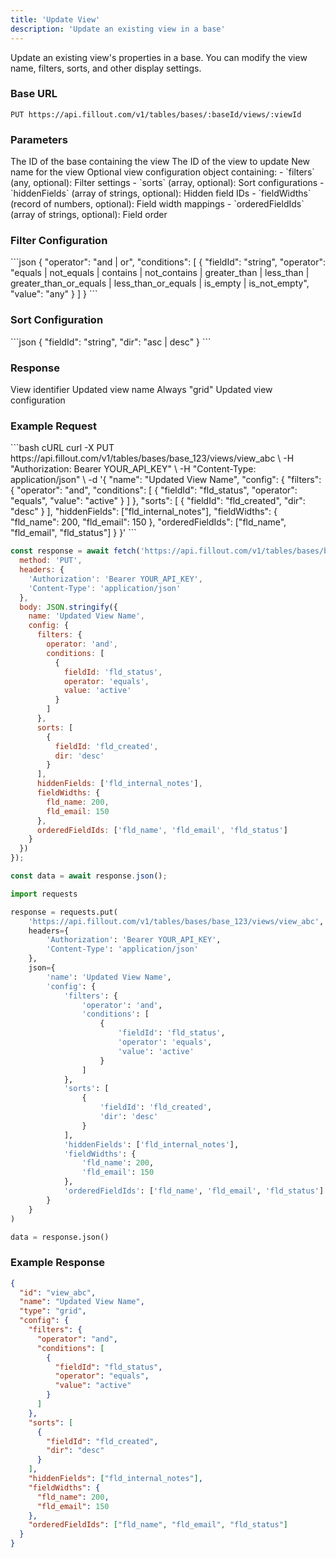 ```yaml
---
title: 'Update View'
description: 'Update an existing view in a base'
---
```


Update an existing view's properties in a base. You can modify the view name, filters, sorts, and other display settings.

### Base URL
```
PUT https://api.fillout.com/v1/tables/bases/:baseId/views/:viewId
```

### Parameters

<ParamField header path="baseId" type="string" required>
  The ID of the base containing the view
</ParamField>

<ParamField header path="viewId" type="string" required>
  The ID of the view to update
</ParamField>

<ParamField body="name" type="string">
  New name for the view
</ParamField>

<ParamField body="config" type="object">
  Optional view configuration object containing:
  - `filters` (any, optional): Filter settings
  - `sorts` (array, optional): Sort configurations
  - `hiddenFields` (array of strings, optional): Hidden field IDs
  - `fieldWidths` (record of numbers, optional): Field width mappings
  - `orderedFieldIds` (array of strings, optional): Field order
</ParamField>

### Filter Configuration

<Expandable title="Filter Object Structure">
  ```json
  {
    "operator": "and | or",
    "conditions": [
      {
        "fieldId": "string",
        "operator": "equals | not_equals | contains | not_contains | greater_than | less_than | greater_than_or_equals | less_than_or_equals | is_empty | is_not_empty",
        "value": "any"
      }
    ]
  }
  ```
</Expandable>

### Sort Configuration

<Expandable title="Sort Object Structure">
  ```json
  {
    "fieldId": "string",
    "dir": "asc | desc"
  }
  ```
</Expandable>

### Response

<ResponseField name="id" type="string">
  View identifier
</ResponseField>

<ResponseField name="name" type="string">
  Updated view name
</ResponseField>

<ResponseField name="type" type="string">
  Always "grid"
</ResponseField>

<ResponseField name="config" type="object">
  Updated view configuration
</ResponseField>

### Example Request

<CodeGroup>
```bash cURL
curl -X PUT https://api.fillout.com/v1/tables/bases/base_123/views/view_abc \
  -H "Authorization: Bearer YOUR_API_KEY" \
  -H "Content-Type: application/json" \
  -d '{
    "name": "Updated View Name",
    "config": {
      "filters": {
        "operator": "and",
        "conditions": [
          {
            "fieldId": "fld_status",
            "operator": "equals",
            "value": "active"
          }
        ]
      },
      "sorts": [
        {
          "fieldId": "fld_created",
          "dir": "desc"
        }
      ],
      "hiddenFields": ["fld_internal_notes"],
      "fieldWidths": {
        "fld_name": 200,
        "fld_email": 150
      },
      "orderedFieldIds": ["fld_name", "fld_email", "fld_status"]
    }
  }'
```

```javascript JavaScript
const response = await fetch('https://api.fillout.com/v1/tables/bases/base_123/views/view_abc', {
  method: 'PUT',
  headers: {
    'Authorization': 'Bearer YOUR_API_KEY',
    'Content-Type': 'application/json'
  },
  body: JSON.stringify({
    name: 'Updated View Name',
    config: {
      filters: {
        operator: 'and',
        conditions: [
          {
            fieldId: 'fld_status',
            operator: 'equals',
            value: 'active'
          }
        ]
      },
      sorts: [
        {
          fieldId: 'fld_created',
          dir: 'desc'
        }
      ],
      hiddenFields: ['fld_internal_notes'],
      fieldWidths: {
        fld_name: 200,
        fld_email: 150
      },
      orderedFieldIds: ['fld_name', 'fld_email', 'fld_status']
    }
  })
});

const data = await response.json();
```

```python Python
import requests

response = requests.put(
    'https://api.fillout.com/v1/tables/bases/base_123/views/view_abc',
    headers={
        'Authorization': 'Bearer YOUR_API_KEY',
        'Content-Type': 'application/json'
    },
    json={
        'name': 'Updated View Name',
        'config': {
            'filters': {
                'operator': 'and',
                'conditions': [
                    {
                        'fieldId': 'fld_status',
                        'operator': 'equals',
                        'value': 'active'
                    }
                ]
            },
            'sorts': [
                {
                    'fieldId': 'fld_created',
                    'dir': 'desc'
                }
            ],
            'hiddenFields': ['fld_internal_notes'],
            'fieldWidths': {
                'fld_name': 200,
                'fld_email': 150
            },
            'orderedFieldIds': ['fld_name', 'fld_email', 'fld_status']
        }
    }
)

data = response.json()
```
</CodeGroup>

### Example Response

```json
{
  "id": "view_abc",
  "name": "Updated View Name",
  "type": "grid",
  "config": {
    "filters": {
      "operator": "and",
      "conditions": [
        {
          "fieldId": "fld_status",
          "operator": "equals",
          "value": "active"
        }
      ]
    },
    "sorts": [
      {
        "fieldId": "fld_created",
        "dir": "desc"
      }
    ],
    "hiddenFields": ["fld_internal_notes"],
    "fieldWidths": {
      "fld_name": 200,
      "fld_email": 150
    },
    "orderedFieldIds": ["fld_name", "fld_email", "fld_status"]
  }
}
``` 